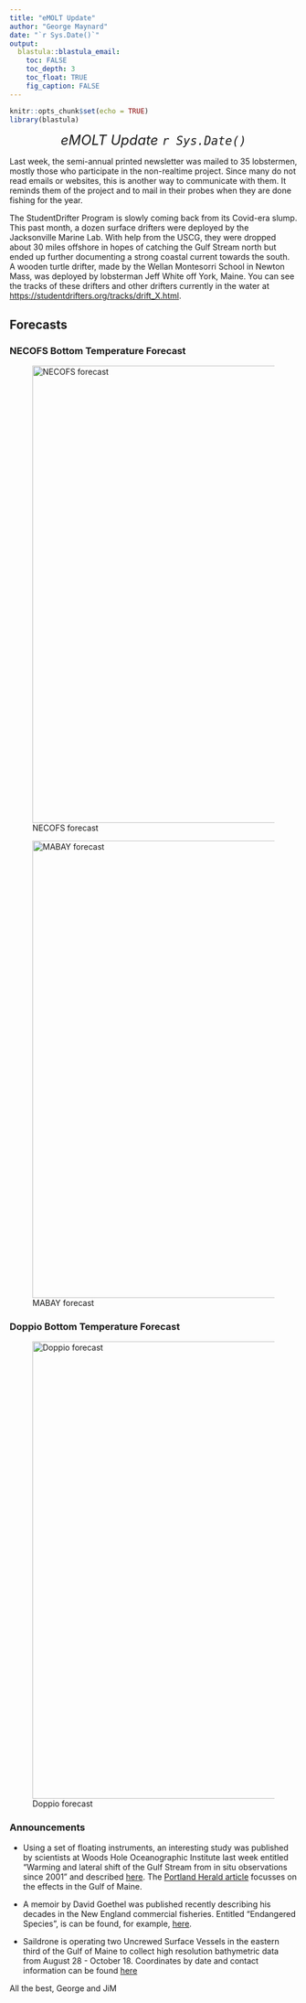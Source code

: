 ```yaml
---
title: "eMOLT Update"
author: "George Maynard"
date: "`r Sys.Date()`"  
output: 
  blastula::blastula_email:
    toc: FALSE
    toc_depth: 3
    toc_float: TRUE
    fig_caption: FALSE
---
```


```r
knitr::opts_chunk$set(echo = TRUE)
library(blastula)
```

<center> 

<font size="5"> *eMOLT Update `r Sys.Date()` * </font>

</center>

Last week, the semi-annual printed newsletter was mailed to 35 lobstermen, mostly those who participate in the non-realtime project.  Since many do not read emails or websites, this is another way to communicate with them. It reminds them of the project and to mail in their probes when they are done fishing for the year.

The StudentDrifter Program is slowly coming back from its Covid-era slump. This past month, a dozen surface drifters were deployed by the Jacksonville Marine Lab. With help from the USCG, they were dropped about 30 miles offshore in hopes of catching the Gulf Stream north but ended up further documenting a strong coastal current towards the south.  A wooden turtle drifter, made by the Wellan Montesorri School in Newton Mass, was deployed by lobsterman Jeff White off York, Maine. You can see the tracks of these drifters and other drifters currently in the water at [https://studentdrifters.org/tracks/drift_X.html](https://studentdrifters.org/tracks/drift_X.html).

## Forecasts


### NECOFS Bottom Temperature Forecast

![NECOFS forecast](NECOFS_GOM.gif){width=800px}

![MABAY forecast](NECOFS_MABAY.gif){width=800px}

### Doppio Bottom Temperature Forecast

![Doppio forecast](DOPPIO_forecast_F.gif){width=800px}


### Announcements
- Using a set of floating instruments, an interesting study was published by scientists at Woods Hole Oceanographic Institute last week entitled "Warming and lateral shift of the Gulf Stream from in situ observations since 2001" and described [here](https://www.whoi.edu/press-room/news-release/gulf-stream-is-warming-and-shifting/). The [Portland Herald article](https://www.pressherald.com/2023/10/23/a-warming-gulf-stream-is-edging-ever-closer-to-shore/) focusses on the effects in the Gulf of Maine.

- A memoir by David Goethel was published recently describing his decades in the New England commercial fisheries. Entitled "Endangered Species", is can be found, for example, [here](https://perpublisher.com/portfolio-item/endangered-species/).

- Saildrone is operating two Uncrewed Surface Vessels in the eastern third of the Gulf of Maine to collect high resolution bathymetric data from August 28 - October 18. Coordinates by date and contact information can be found [here](https://d23h0vhsm26o6d.cloudfront.net/Saildrone-Gulf-of-Maine-Mapping-Project-Announcement.pdf)


All the best,
George and JiM
